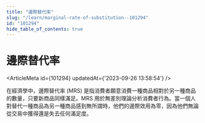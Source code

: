 ```yaml
---
title: "邊際替代率"
slug: "/learn/marginal-rate-of-substitution--101294"
id: "101294"
hide_table_of_contents: true
---
```



# 邊際替代率

<ArticleMeta id={101294} updatedAt={'2023-09-26 13:58:54'} />
<div className='border-solid border-b border-t-0 my-4 border-[var(--ifm-color-gray-300)]' />

在經濟學中，邊際替代率 (MRS) 是指消費者願意消費一種商品相對於另一種商品的數量，只要新商品同樣滿足。MRS 用於無差別理論分析消費者行為。當一個人對替代一種商品為另一種商品感到無所謂時，他們的邊際效用為零，因為他們無論從交易中獲得還是失去任何滿足度。
